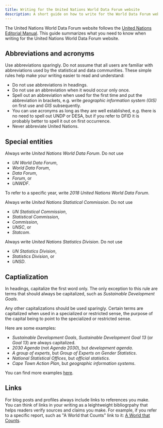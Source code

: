 ```yaml
---
title: Writing for the United Nations World Data Forum website
description: A short guide on how to write for the World Data Forum website.
---
```


The United Nations World Data Forum website follows the [United Nations Editorial Manual](http://www.dgacm.org/editorialmanual/). This guide summarizes what you need to know when writing for the United Nations World Data Forum website.

## Abbreviations and acronyms

Use abbreviations sparingly. Do not assume that all users are familiar with abbreviations used by the statistical and data communities. These simple rules help make your writing easier to read and understand:

- Do not use abbreviations in headings.
- Do not use an abbreviation when it would occur only once.
- Spell out an abbreviation when used for the first time and put the abbreviation in brackets, e.g. write _geographic information system (GIS)_ on first use and _GIS_ subsequently.
- You can use acronyms as long as they are well established, e.g. there is no need to spell out UNDP or DESA, but if you refer to DFID it is probably better to spell it out on first occurrence.
- Never abbreviate United Nations.

## Special entities

Always write _United Nations World Data Forum_. Do not use

- _UN World Data Forum_,
- _World Data Forum_,
- _Data Forum_,
- _Forum_, or
- _UNWDF_.

To refer to a specific year, write _2018 United Nations World Data Forum_.

Always write _United Nations Statistical Commission_. Do not use

- _UN Statistical Commission_,
- _Statistical Commission_,
- _Commission_,
- _UNSC_, or
- _Statcom_.

Always write _United Nations Statistics Division_. Do not use

- _UN Statistics Division_,
- _Statistics Division_, or
- _UNSD_.

## Captialization

In headings, capitalize the first word only. The only exception to this rule are terms that should always be capitalized, such as _Sustainable Development Goals_.

Any other capitalizations should be used sparingly. Certain terms are capitalized when used in a specialized or restricted sense, the purpose of the capital being to point to the specialized or restricted sense.

Here are some examples:

- _Sustainable Development Goals_, _Sustainable Development Goal 13_ (or _Goal 13_) are always capitalized.
- _2030 Agenda_ (not _Agenda 2030_), but _development agenda_.
- _A group of experts_, but _Group of Experts on Gender Statistics_.
- _National Statistical Offices_, but _official statistics_.
- _Cape Town Action Plan_, but _geographic information systems_.

You can find more examples [here](http://www.dgacm.org/editorialmanual/ed-guidelines/style/capitalization.htm).

## Links

For blog posts and profiles always include links to references you make. You can think of links in your writing as a leightweight bibliogrpahy that helps readers verify sources and claims you make. For example, if you refer to a specific report, such as "A World that Counts" link to it: [A World that Counts](http://www.undatarevolution.org/wp-content/uploads/2014/11/A-World-That-Counts.pdf).
